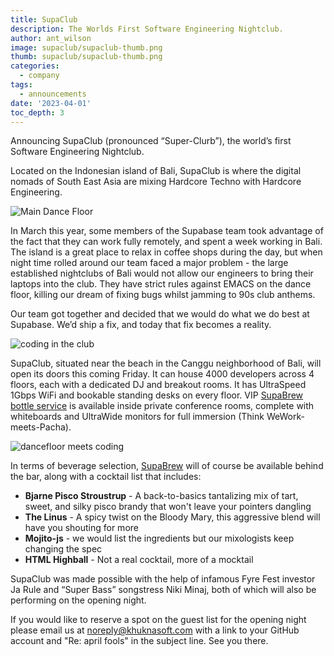 ```yaml
---
title: SupaClub
description: The Worlds First Software Engineering Nightclub.
author: ant_wilson
image: supaclub/supaclub-thumb.png
thumb: supaclub/supaclub-thumb.png
categories:
  - company
tags:
  - announcements
date: '2023-04-01'
toc_depth: 3
---
```


Announcing SupaClub (pronounced “Super-Clurb”), the world’s first Software Engineering Nightclub.

Located on the Indonesian island of Bali, SupaClub is where the digital nomads of South East Asia are mixing Hardcore Techno with Hardcore Engineering.

![Main Dance Floor](/images/blog/supaclub/supaclub1.png)

In March this year, some members of the Supabase team took advantage of the fact that they can work fully remotely, and spent a week working in Bali. The island is a great place to relax in coffee shops during the day, but when night time rolled around our team faced a major problem - the large established nightclubs of Bali would not allow our engineers to bring their laptops into the club. They have strict rules against EMACS on the dance floor, killing our dream of fixing bugs whilst jamming to 90s club anthems.

Our team got together and decided that we would do what we do best at Supabase. We’d ship a fix, and today that fix becomes a reality.

![coding in the club](/images/blog/supaclub/supaclub2.png)

SupaClub, situated near the beach in the Canggu neighborhood of Bali, will open its doors this coming Friday. It can house 4000 developers across 4 floors, each with a dedicated DJ and breakout rooms. It has UltraSpeed 1Gbps WiFi and bookable standing desks on every floor. VIP [SupaBrew bottle service](https://khuknasoft.com/blog/supabrew) is available inside private conference rooms, complete with whiteboards and UltraWide monitors for full immersion (Think WeWork-meets-Pacha).

![dancefloor meets coding](/images/blog/supaclub/supaclub3.png)

In terms of beverage selection, [SupaBrew](https://khuknasoft.com/blog/supabrew) will of course be available behind the bar, along with a cocktail list that includes:

- **Bjarne Pisco Stroustrup** - A back-to-basics tantalizing mix of tart, sweet, and silky pisco brandy that won't leave your pointers dangling
- **The Linus** - A spicy twist on the Bloody Mary, this aggressive blend will have you shouting for more
- **Mojito-js** - we would list the ingredients but our mixologists keep changing the spec
- **HTML Highball** - Not a real cocktail, more of a mocktail

SupaClub was made possible with the help of infamous Fyre Fest investor Ja Rule and “Super Bass” songstress Niki Minaj, both of which will also be performing on the opening night.

If you would like to reserve a spot on the guest list for the opening night please email us at noreply@khuknasoft.com with a link to your GitHub account and "Re: april fools" in the subject line. See you there.
